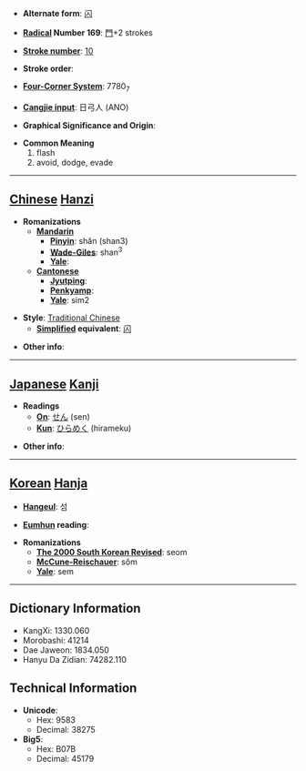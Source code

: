 * '''Alternate form''': [[闪]]

* '''[[Wiktionary:Chinese radical index| Radical]] Number 169''': [[Wiktionary:Chinese radical index 門|門]]+2 strokes

* '''[[Wiktionary:Chinese total strokes index|Stroke number]]''': [[Wiktionary:Chinese total strokes index 10|10]]

* '''Stroke order''': 

* '''[[Wiktionary:Chinese four corner index|Four-Corner System]]''': 7780<sub>7</sub>

* '''[[Wiktionary:Chinese Cangjie index|Cangjie input]]''': 日弓人 (ANO)

* '''Graphical Significance and Origin''': 

* '''Common Meaning'''
*#flash
*# avoid, dodge, evade


----

== [[Chinese]] [[Hanzi]] ==

* '''Romanizations'''
** '''[[Mandarin]]'''
*** '''[[Pinyin]]''': shǎn (shan3)
*** '''[[Wade-Giles]]''': shan<sup>3</sup>
*** '''[[Yale]]''': 
** '''[[Cantonese]]'''
*** '''[[Jyutping]]''':
*** '''[[Penkyamp]]''': 
*** '''[[Yale]]''': sim2

* '''Style''': [[Traditional Chinese]] 
** '''[[Simplified Chinese|Simplified]] equivalent''': [[闪]]

* '''Other info''': 

----

== [[Japanese]] [[Kanji]] ==

* '''Readings'''
** '''[[On]]''': [[せん]] (sen)
** '''[[Kun]]''': [[ひらめく]] (hirameku)

* '''Other info''':  

----

== [[Korean]] [[Hanja]] ==

* '''[[Hangeul]]''': 섬

* '''[[Eumhun]] reading''': 

* '''Romanizations'''
** '''[[The 2000 South Korean Revised Romanization|The 2000 South Korean Revised]]''': seom
** '''[[McCune-Reischauer]]''': sŏm
** '''[[Yale]]''': sem

----

== Dictionary Information ==

* KangXi: 1330.060
* Morobashi: 41214
* Dae Jaweon: 1834.050
* Hanyu Da Zidian: 74282.110

== Technical Information ==

* '''Unicode''':
** Hex: 9583
** Decimal: 38275
* '''Big5''':
** Hex: B07B
** Decimal: 45179